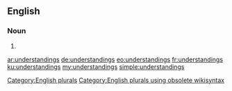 ==English==

===Noun===
{{head|en}}

# {{plural of|understanding}}

[[Category:English plurals]][[Category:English plurals using obsolete wikisyntax]]

[[ar:understandings]]
[[de:understandings]]
[[eo:understandings]]
[[fr:understandings]]
[[ku:understandings]]
[[my:understandings]]
[[simple:understandings]]